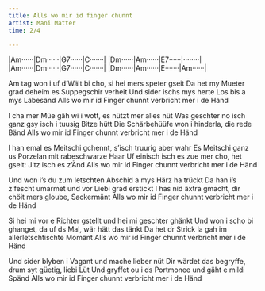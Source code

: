 ```yaml
---
title: Alls wo mir id finger chunnt
artist: Mani Matter
time: 2/4

---
```



:::{.song-grid}
|Am······|Dm······|G7······|C·······|
|Dm······|Am······|E7······|········|
|Am······|Dm······|G7······|C·······|
|Dm······|Am······|E·······|Am······| 
:::

Am tag won i uf d'Wält bi cho, 
si hei mers speter gseit
Da het my Mueter grad deheim 
es Suppegschir verheit
Und sider ischs mys herte Los 
bis a mys Läbesänd
Alls wo mir id Finger chunnt 
verbricht mer i de Händ

I cha mer Müe gäh wi i wott, 
es nützt mer alles nüt
Was geschter no isch ganz gsy 
isch i tuusig Bitze hütt
Die Schärbehüüfe won i hinderla, 
die rede Bänd
Alls wo mir id Finger chunnt 
verbricht mer i de Händ

I han emal es Meitschi gchennt, 
s'isch truurig aber wahr
Es Meitschi ganz us Porzelan 
mit rabeschwarze Haar
Uf einisch isch es zue mer cho, 
het gseit: Jitz isch es z'Änd
Alls wo mir id Finger chunnt 
verbricht mer i de Händ

Und won i's du zum letschten Abschid 
a mys Härz ha trückt
Da han i's z'fescht umarmet 
und vor Liebi grad erstickt
I has nid äxtra gmacht, 
dir chöit mers gloube, Sackermänt
Alls wo mir id Finger chunnt 
verbricht mer i de Händ

Si hei mi vor e Richter gstellt 
und hei mi geschter ghänkt
Und won i scho bi ghanget, 
da uf ds Mal, wär hätt das tänkt
Da het dr Strick la gah 
im allerletschtischte Momänt
Alls wo mir id Finger chunnt 
verbricht mer i de Händ

Und sider blyben i Vagant 
und mache lieber nüt
Dir wärdet das begryffe, 
drum syt güetig, liebi Lüt
Und gryffet ou i ds Portmonee 
und gäht e mildi Spänd
Alls wo mir id Finger chunnt 
verbricht mer i de Händ
